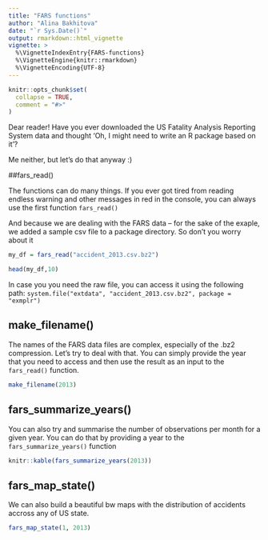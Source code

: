 ```yaml
---
title: "FARS functions"
author: "Alina Bakhitova"
date: "`r Sys.Date()`"
output: rmarkdown::html_vignette
vignette: >
  %\VignetteIndexEntry{FARS-functions}
  %\VignetteEngine{knitr::rmarkdown}
  %\VignetteEncoding{UTF-8}
---
```


```r
knitr::opts_chunk$set(
  collapse = TRUE,
  comment = "#>"
)
```

Dear reader! 
Have you ever downloaded the US Fatality Analysis Reporting System data and thought 'Oh, I might need to write an R package based on it'?

Me neither, but let's do that anyway :) 

##fars_read()

The functions can do many things. If you ever got tired from reading endless warning and other messages in red in the console, you can always use the first function `fars_read()`

And because we are dealing with the FARS data -- for the sake of the exaple, we added a sample csv file to a package directory. So don't you worry about it

```r
my_df = fars_read("accident_2013.csv.bz2")

head(my_df,10)
```

In case you you need the raw file, you can access it using the following path:
`system.file("extdata", "accident_2013.csv.bz2", package = "exmplr")`

## make_filename()

The names of the FARS data files are complex, especially of the .bz2 compression. Let's try to deal with that. You can simply provide the year that you need to access and then use the result as an input to the `fars_read()` function.  
```r
make_filename(2013)
```

## fars_summarize_years()

You can also try and summarise the number of observations per month for a given year.  You can do that by providing a year to the `fars_summarize_years()` function
```r
knitr::kable(fars_summarize_years(2013))
```



## fars_map_state()

We can also build a beautiful bw maps with the distribution of accidents accross any of US state.
```r
fars_map_state(1, 2013)
```

